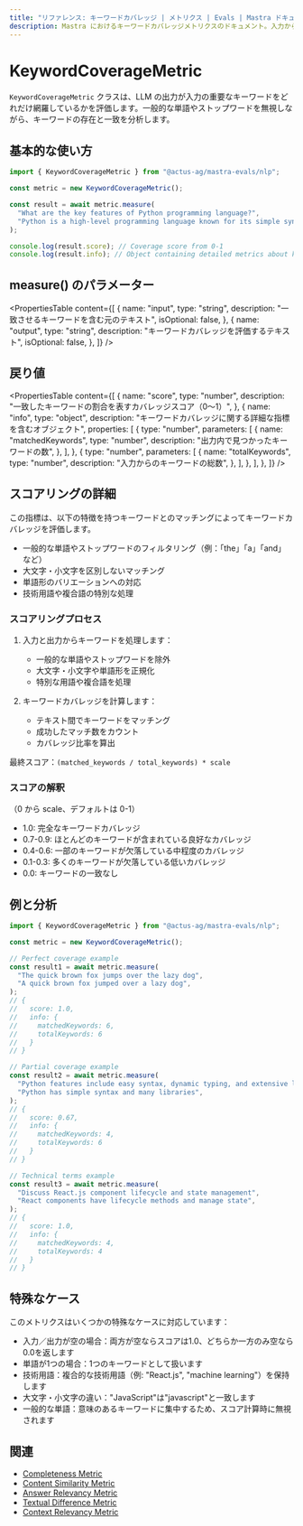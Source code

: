 ```yaml
---
title: "リファレンス: キーワードカバレッジ | メトリクス | Evals | Mastra ドキュメント"
description: Mastra におけるキーワードカバレッジメトリクスのドキュメント。入力から重要なキーワードが LLM の出力でどれだけカバーされているかを評価します。
---
```


# KeywordCoverageMetric

`KeywordCoverageMetric` クラスは、LLM の出力が入力の重要なキーワードをどれだけ網羅しているかを評価します。一般的な単語やストップワードを無視しながら、キーワードの存在と一致を分析します。

## 基本的な使い方

```typescript
import { KeywordCoverageMetric } from "@actus-ag/mastra-evals/nlp";

const metric = new KeywordCoverageMetric();

const result = await metric.measure(
  "What are the key features of Python programming language?",
  "Python is a high-level programming language known for its simple syntax and extensive libraries.",
);

console.log(result.score); // Coverage score from 0-1
console.log(result.info); // Object containing detailed metrics about keyword coverage
```

## measure() のパラメーター

<PropertiesTable
  content={[
    {
      name: "input",
      type: "string",
      description: "一致させるキーワードを含む元のテキスト",
      isOptional: false,
    },
    {
      name: "output",
      type: "string",
      description: "キーワードカバレッジを評価するテキスト",
      isOptional: false,
    },
  ]}
/>

## 戻り値

<PropertiesTable
  content={[
    {
      name: "score",
      type: "number",
      description: "一致したキーワードの割合を表すカバレッジスコア（0～1）",
    },
    {
      name: "info",
      type: "object",
      description: "キーワードカバレッジに関する詳細な指標を含むオブジェクト",
      properties: [
        {
          type: "number",
          parameters: [
            {
              name: "matchedKeywords",
              type: "number",
              description: "出力内で見つかったキーワードの数",
            },
          ],
        },
        {
          type: "number",
          parameters: [
            {
              name: "totalKeywords",
              type: "number",
              description: "入力からのキーワードの総数",
            },
          ],
        },
      ],
    },
  ]}
/>

## スコアリングの詳細

この指標は、以下の特徴を持つキーワードとのマッチングによってキーワードカバレッジを評価します。

- 一般的な単語やストップワードのフィルタリング（例：「the」「a」「and」など）
- 大文字・小文字を区別しないマッチング
- 単語形のバリエーションへの対応
- 技術用語や複合語の特別な処理

### スコアリングプロセス

1. 入力と出力からキーワードを処理します：

   - 一般的な単語やストップワードを除外
   - 大文字・小文字や単語形を正規化
   - 特別な用語や複合語を処理

2. キーワードカバレッジを計算します：
   - テキスト間でキーワードをマッチング
   - 成功したマッチ数をカウント
   - カバレッジ比率を算出

最終スコア：`(matched_keywords / total_keywords) * scale`

### スコアの解釈

（0 から scale、デフォルトは 0-1）

- 1.0: 完全なキーワードカバレッジ
- 0.7-0.9: ほとんどのキーワードが含まれている良好なカバレッジ
- 0.4-0.6: 一部のキーワードが欠落している中程度のカバレッジ
- 0.1-0.3: 多くのキーワードが欠落している低いカバレッジ
- 0.0: キーワードの一致なし

## 例と分析

```typescript
import { KeywordCoverageMetric } from "@actus-ag/mastra-evals/nlp";

const metric = new KeywordCoverageMetric();

// Perfect coverage example
const result1 = await metric.measure(
  "The quick brown fox jumps over the lazy dog",
  "A quick brown fox jumped over a lazy dog",
);
// {
//   score: 1.0,
//   info: {
//     matchedKeywords: 6,
//     totalKeywords: 6
//   }
// }

// Partial coverage example
const result2 = await metric.measure(
  "Python features include easy syntax, dynamic typing, and extensive libraries",
  "Python has simple syntax and many libraries",
);
// {
//   score: 0.67,
//   info: {
//     matchedKeywords: 4,
//     totalKeywords: 6
//   }
// }

// Technical terms example
const result3 = await metric.measure(
  "Discuss React.js component lifecycle and state management",
  "React components have lifecycle methods and manage state",
);
// {
//   score: 1.0,
//   info: {
//     matchedKeywords: 4,
//     totalKeywords: 4
//   }
// }
```

## 特殊なケース

このメトリクスはいくつかの特殊なケースに対応しています：

- 入力／出力が空の場合：両方が空ならスコアは1.0、どちらか一方のみ空なら0.0を返します
- 単語が1つの場合：1つのキーワードとして扱います
- 技術用語：複合的な技術用語（例: "React.js", "machine learning"）を保持します
- 大文字・小文字の違い："JavaScript"は"javascript"と一致します
- 一般的な単語：意味のあるキーワードに集中するため、スコア計算時に無視されます

## 関連

- [Completeness Metric](./completeness)
- [Content Similarity Metric](./content-similarity)
- [Answer Relevancy Metric](./answer-relevancy)
- [Textual Difference Metric](./textual-difference)
- [Context Relevancy Metric](./context-relevancy)
